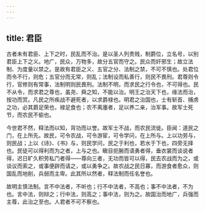 ```yaml
---
---
---
```

title: 君臣
---




古者未有君臣、上下之时，民乱而不治。是以圣人列贵贱，制爵位，立名号，以别君臣上下之义。地广，民众，万物多，故分五官而守之。民众而奸邪生；故立法制、为度量以禁之。是故有君臣之义、五官之分、法制之禁，不可不慎也。处君位而令不行，则危；五官分而无常，则乱；法制设而私善行，则民不畏刑。君尊则令行，官修则有常事，法制明则民畏刑。法制不明，而求民之行令也，不可得也。民不从令，而求君之尊也，虽尧、舜之知，不能以治。明王之治天下也，缘法而治，按功而赏。凡民之所疾战不避死者，以求爵禄也。明君之治国也，士有斩首、捕虏之功，必其爵足荣也，禄足食也；农不离廛者，足以养二亲，治军事。故军士死节，而农民不偷也。

今世君不然，释法而以知，背功而以誉。故军士不战，而农民流徙。臣闻：道民之门，在上所先。故民，可令农战，可令游宦，可令学问，在上所与。上以功劳与，则民战；上以《诗》、《书》与，则民学问，民之于利也，若水于下也，四旁无择也。民徒可以得利而为之者，上与之也。瞋目扼腕而语勇者得，垂衣裳而谈说者得，迟日旷久积劳私门者得——尊向三者，无功而皆可以得，民去农战而为之，或谈议而索之，或事便辟而请之，或以勇争之。故农战之民日寡，而游食者愈众，则国乱而地削，兵弱而主卑。此其所以然者，释法制而任名誉也。

故明主慎法制。言不中法者，不听也；行不中法者，不高也；事不中法者，不为也。言中法，则辩之；行中法，则高之；事中法，则为之。故国治而地广，兵强而主尊，此治之至也。人君者不可不察也。